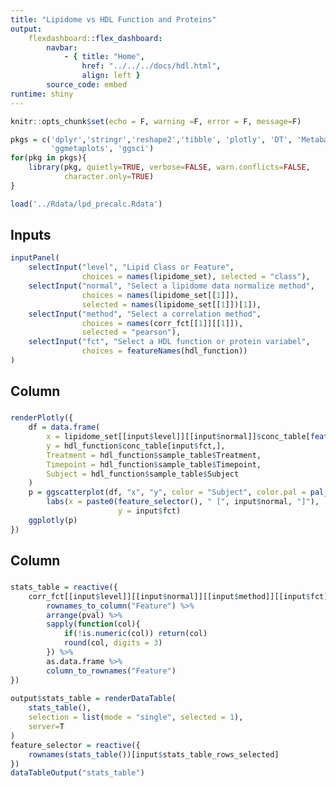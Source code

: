```yaml
---
title: "Lipidome vs HDL Function and Proteins"
output:
    flexdashboard::flex_dashboard:
        navbar:
            - { title: "Home", 
                href: "../../../docs/hdl.html", 
                align: left }
        source_code: embed
runtime: shiny 
---
```


<style>
.datatables{
    overflow: auto
}
</style>

```r
knitr::opts_chunk$set(echo = F, warning =F, error = F, message=F)
```

```r
pkgs = c('dplyr','stringr','reshape2','tibble', 'plotly', 'DT', 'Metabase',
         'ggmetaplots', 'ggsci')
for(pkg in pkgs){
    library(pkg, quietly=TRUE, verbose=FALSE, warn.conflicts=FALSE, 
            character.only=TRUE)
}
```

```r
load('../Rdata/lpd_precalc.Rdata')
```

Inputs {.sidebar}
-----------------------------------

```r
inputPanel(
    selectInput("level", "Lipid Class or Feature",
                choices = names(lipidome_set), selected = "class"),
    selectInput("normal", "Select a lipidome data normalize method",
                choices = names(lipidome_set[[1]]),
                selected = names(lipidome_set[[1]])[1]),
    selectInput("method", "Select a correlation method",
                choices = names(corr_fct[[1]][[1]]),
                selected = "pearson"),
    selectInput("fct", "Select a HDL function or protein variabel",
                choices = featureNames(hdl_function))
)
```

Column
-----------------------------------

###

```r
renderPlotly({
    df = data.frame(
        x = lipidome_set[[input$level]][[input$normal]]$conc_table[feature_selector(),],
        y = hdl_function$conc_table[input$fct,],
        Treatment = hdl_function$sample_table$Treatment,
        Timepoint = hdl_function$sample_table$Timepoint,
        Subject = hdl_function$sample_table$Subject
    )
    p = ggscatterplot(df, "x", "y", color = "Subject", color.pal = pal_jama()(7)) +
        labs(x = paste0(feature_selector(), " [", input$normal, "]"), 
                        y = input$fct)
    ggplotly(p)
})
```

Column
-----------------------------------

###

```r
stats_table = reactive({
    corr_fct[[input$level]][[input$normal]][[input$method]][[input$fct]] %>%
        rownames_to_column("Feature") %>%
        arrange(pval) %>%
        sapply(function(col){
            if(!is.numeric(col)) return(col)
            round(col, digits = 3)
        }) %>%
        as.data.frame %>%
        column_to_rownames("Feature")
})
    
output$stats_table = renderDataTable(
    stats_table(), 
    selection = list(mode = "single", selected = 1),
    server=T
)
feature_selector = reactive({
    rownames(stats_table())[input$stats_table_rows_selected]
})
dataTableOutput("stats_table")
```